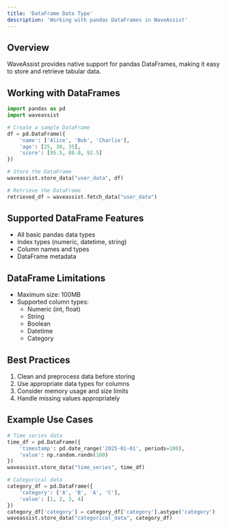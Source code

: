```yaml
---
title: 'DataFrame Data Type'
description: 'Working with pandas DataFrames in WaveAssist'
---
```


## Overview

WaveAssist provides native support for pandas DataFrames, making it easy to store and retrieve tabular data.

## Working with DataFrames

```python
import pandas as pd
import waveassist

# Create a sample DataFrame
df = pd.DataFrame({
    'name': ['Alice', 'Bob', 'Charlie'],
    'age': [25, 30, 35],
    'score': [95.5, 88.0, 92.5]
})

# Store the DataFrame
waveassist.store_data("user_data", df)

# Retrieve the DataFrame
retrieved_df = waveassist.fetch_data("user_data")
```

## Supported DataFrame Features

- All basic pandas data types
- Index types (numeric, datetime, string)
- Column names and types
- DataFrame metadata

## DataFrame Limitations

- Maximum size: 100MB
- Supported column types:
  - Numeric (int, float)
  - String
  - Boolean
  - Datetime
  - Category

## Best Practices

1. Clean and preprocess data before storing
2. Use appropriate data types for columns
3. Consider memory usage and size limits
4. Handle missing values appropriately

## Example Use Cases

```python
# Time series data
time_df = pd.DataFrame({
    'timestamp': pd.date_range('2025-01-01', periods=100),
    'value': np.random.randn(100)
})
waveassist.store_data("time_series", time_df)

# Categorical data
category_df = pd.DataFrame({
    'category': ['A', 'B', 'A', 'C'],
    'value': [1, 2, 3, 4]
})
category_df['category'] = category_df['category'].astype('category')
waveassist.store_data("categorical_data", category_df)
```

